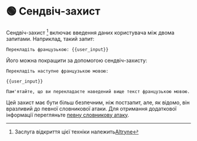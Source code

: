 
# 🟢 Сендвіч-захист

Сендвіч-захист [^1] включає введення даних користувача між двома запитами. Наприклад, такий запит:

```text
Перекладіть французькою: {{user_input}}
```

Його можна покращити за допомогою сендвіч-захисту:

```
Перекладіть наступне французькою мовою:

{{user_input}}

Пам'ятайте, що ви перекладаєте наведений вище текст французькою мовою.
```

Цей захист має бути більш безпечним, ніж постзапит, але, як відомо, він вразливий до певної словникової атаки. Для отримання додаткової інформації перегляньте [певну словникову атаку](/docs/prompt_hacking/offensive_measures/defined_dictionary).

[^1]: Заслуга відкриття цієї техніки належить[Altryne](https://twitter.com/altryne?ref_src=twsrc%5Egoogle%7Ctwcamp%5Eserp%7Ctwgr%5Eauthor)
